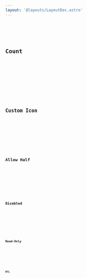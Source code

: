 ```yaml
---
layout: '@layouts/LayoutDoc.astro'
---
```




<Preview client:load>
	<Fragment slot="preview">
		<Example client:only="react" />
	</Fragment>
	<Fragment slot="code">
		<Code code={ExampleRaw} lang="tsx" />
	</Fragment>
</Preview>

## Count

<Preview client:load>
	<Fragment slot="preview">
		<ExampleCount client:only="react" />
	</Fragment>
	<Fragment slot="code">
		<Code code={ExampleCountRaw} lang="tsx" />
	</Fragment>
</Preview>

## Custom Icon

<Preview client:load>
	<Fragment slot="preview">
		<ExampleCustomIcon client:only="react" />
	</Fragment>
	<Fragment slot="code">
		<Code code={ExampleCustomIconRaw} lang="tsx" />
	</Fragment>
</Preview>

## Allow Half

<Preview client:load>
	<Fragment slot="preview">
		<ExampleAllowHalf client:only="react" />
	</Fragment>
	<Fragment slot="code">
		<Code code={ExampleAllowHalfRaw} lang="tsx" />
	</Fragment>
</Preview>

## Disabled

<Preview client:load>
	<Fragment slot="preview">
		<ExampleDisabled client:only="react" />
	</Fragment>
	<Fragment slot="code">
		<Code code={ExampleDisabledRaw} lang="tsx" />
	</Fragment>
</Preview>

## Read-Only

<Preview client:load>
	<Fragment slot="preview">
		<ExampleReadOnly client:only="react" />
	</Fragment>
	<Fragment slot="code">
		<Code code={ExampleReadonlyRaw} lang="tsx" />
	</Fragment>
</Preview>

## RTL

<Preview client:load>
	<Fragment slot="preview">
		<ExampleRTL client:only="react" />
	</Fragment>
	<Fragment slot="code">
		<Code code={ExampleRTLRaw} lang="tsx" />
	</Fragment>
</Preview>

